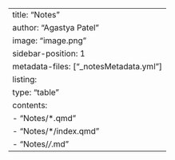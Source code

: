 ---
title: "Notes"
author: "Agastya Patel"
image: "image.png"
sidebar-position: 1
metadata-files: ["_notesMetadata.yml"]
listing:
  type: "table"
  contents: 
   - "Notes/*.qmd"
   - "Notes/*/index.qmd"
   - "Notes/*/*.md"
---